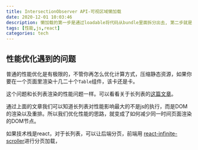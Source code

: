 ```yaml
---
title: IntersectionObserver API-可视区域懒加载
date: 2020-12-01 10:03:46
description: 懒加载的第一步是通过loadable将代码从bundle里面拆分出去, 第二步就是选择在合适的时候加载这段代码, 我们可以什么都不管以延迟加载，或者选择通过state状态来按需加载,或者是使用IntersectionObserver API, 在视口滚动到相应区域的时候再加载，选择哪一个取决于实际的业务场景。
tags: [性能,js,react]
categories: tech
---
```


## 性能优化遇到的问题

普通的性能优化是有极限的，不管你再怎么优化计算方式，压缩静态资源，如果你要在一个页面里渲染十几二十个`Table`组件，该卡还是卡。

这个问题和长列表渲染的性能问题一样。可以看看关于长列表的[这篇文章](https://zhuanlan.zhihu.com/p/26022258)。

通过上面的文章我们可以知道长列表对性能影响最大的不是js的执行，而是DOM的渲染以及重排。所以我们优化性能的思路，就变成了如何减少同一时间页面渲染的DOM节点。

如果技术栈是react，对于长列表，可以让后端分页，前端用 [react-infinite-scroller](https://www.npmjs.com/package/react-infinite-scroller)进行分页加载，